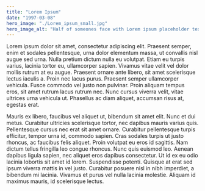```yaml
---
title: "Lorem Ipsum"
date: "1997-03-08"
hero_image: "./Lorem_ipsum_small.jpg"
hero_image_alt: "Half of someones face with Lorem ipsum placeholder text written on it"
---
```




Lorem ipsum dolor sit amet, consectetur adipiscing elit.
Praesent semper, enim et sodales pellentesque, urna dolor elementum massa, ut convallis nisl augue sed urna.
Nulla pretium dictum nulla eu volutpat. Etiam eu turpis varius, lacinia tortor eu, ullamcorper sapien.
Vivamus vitae velit vel dolor mollis rutrum at eu augue.
Praesent ornare ante libero, sit amet scelerisque lectus iaculis a. Proin nec lacus purus.
Praesent semper ullamcorper vehicula. Fusce commodo vel justo non pulvinar.
Proin aliquam tempus eros, sit amet rutrum lacus rutrum nec. Nunc cursus viverra velit, vitae ultrices urna vehicula ut.
Phasellus ac diam aliquet, accumsan risus at, egestas erat.

Mauris ex libero, faucibus vel aliquet ut, bibendum sit amet elit.
Nunc et dui metus. Curabitur ultricies scelerisque tortor, nec dapibus mauris varius quis.
Pellentesque cursus nec erat sit amet ornare. Curabitur pellentesque turpis efficitur, tempor urna id, commodo sapien.
Cras sodales turpis ut justo rhoncus, ac faucibus felis aliquet. Proin volutpat eu eros id sagittis.
Nam dictum tellus fringilla leo congue rhoncus. Nunc quis euismod leo.
Aenean dapibus ligula sapien, nec aliquet eros dapibus consectetur.
Ut id ex eu odio lacinia lobortis sit amet id lorem. Suspendisse potenti.
Quisque at erat sed ipsum viverra mattis in vel justo. Curabitur posuere nisl in nibh imperdiet, a bibendum mi lacinia.
Vivamus et purus vel nulla lacinia molestie. Aliquam id maximus mauris, id scelerisque lectus.
